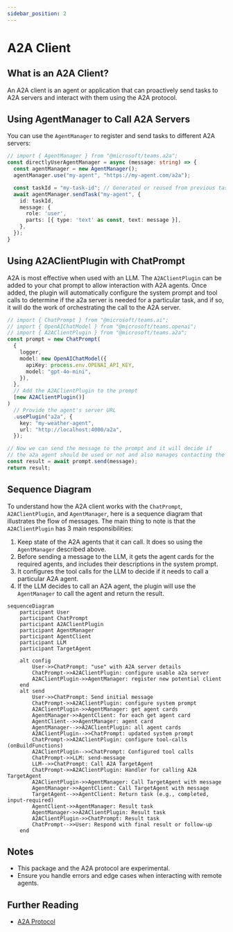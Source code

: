 ```yaml
---
sidebar_position: 2
---
```



# A2A Client

## What is an A2A Client?

An A2A client is an agent or application that can proactively send tasks to A2A servers and interact with them using the A2A protocol.

## Using AgentManager to Call A2A Servers

You can use the `AgentManager` to register and send tasks to different A2A servers:

```ts
// import { AgentManager } from "@microsoft/teams.a2a";
const directlyUserAgentManager = async (message: string) => {
  const agentManager = new AgentManager();
  agentManager.use("my-agent", "https://my-agent.com/a2a");

  const taskId = "my-task-id"; // Generated or reused from previous task
  await agentManager.sendTask("my-agent", {
    id: taskId,
    message: {
      role: 'user',
      parts: [{ type: 'text' as const, text: message }],
    },
  });
}
```

## Using A2AClientPlugin with ChatPrompt

A2A is most effective when used with an LLM. The `A2AClientPlugin` can be added to your chat prompt to allow interaction with A2A agents. Once added, the plugin will automatically configure the system prompt and tool calls to determine if the a2a server is needed for a particular task, and if so, it will do the work of orchestrating the call to the A2A server.

```ts
// import { ChatPrompt } from "@microsoft/teams.ai";
// import { OpenAIChatModel } from "@microsoft/teams.openai";
// import { A2AClientPlugin } from "@microsoft/teams.a2a";
const prompt = new ChatPrompt(
  {
    logger,
    model: new OpenAIChatModel({
      apiKey: process.env.OPENAI_API_KEY,
      model: "gpt-4o-mini",
    }),
  },
  // Add the A2AClientPlugin to the prompt
  [new A2AClientPlugin()]
)
  // Provide the agent's server URL
  .usePlugin("a2a", {
    key: "my-weather-agent",
    url: "http://localhost:4000/a2a",
  });
```
```ts
// Now we can send the message to the prompt and it will decide if
// the a2a agent should be used or not and also manages contacting the agent
const result = await prompt.send(message);
return result;
```



## Sequence Diagram

To understand how the A2A client works with the `ChatPrompt`, `A2AClientPlugin`, and `AgentManager`, here is a sequence diagram that illustrates the flow of messages. The main thing to note is that the `A2AClientPlugin` has 3 main responsibilities:
1. Keep state of the A2A agents that it can call. It does so using the `AgentManager` described above.
2. Before sending a message to the LLM, it gets the agent cards for the required agents, and includes their descriptions in the system prompt.
3. It configures the tool calls for the LLM to decide if it needs to call a particular A2A agent.
4. If the LLM decides to call an A2A agent, the plugin will use the `AgentManager` to call the agent and return the result.

```mermaid
sequenceDiagram
    participant User
    participant ChatPrompt
    participant A2AClientPlugin
    participant AgentManager
    participant AgentClient
    participant LLM
    participant TargetAgent

    alt config
        User->>ChatPrompt: "use" with A2A server details
        ChatPrompt->>A2AClientPlugin: configure usable a2a server
        A2AClientPlugin->>AgentManager: register new potential client
    end
    alt send
        User->>ChatPrompt: Send initial message
        ChatPrompt->>A2AClientPlugin: configure system prompt
        A2AClientPlugin->>AgentManager: get agent cards
        AgentManager->>AgentClient: for each get agent card
        AgentClient-->>AgentManager: agent card
        AgentManager-->>A2AClientPlugin: all agent cards
        A2AClientPlugin-->>ChatPrompt: updated system prompt
        ChatPrompt->>A2AClientPlugin: configure tool-calls (onBuildFunctions)
        A2AClientPlugin-->>ChatPrompt: Configured tool calls
        ChatPrompt->>LLM: send-message
        LLM-->>ChatPrompt: Call A2A TargetAgent
        ChatPrompt->>A2AClientPlugin: Handler for calling A2A TargetAgent
        A2AClientPlugin->>AgentManager: Call TargetAgent with message
        AgentManager->>AgentClient: Call TargetAgent with message
        TargetAgent-->>AgentClient: Return task (e.g., completed, input-required)
        AgentClient->>AgentManager: Result task
        AgentManager->>A2AClientPlugin: Result task
        A2AClientPlugin->>ChatPrompt: Result task
        ChatPrompt-->>User: Respond with final result or follow-up
    end
```

## Notes

-   This package and the A2A protocol are experimental.
-   Ensure you handle errors and edge cases when interacting with remote agents.

## Further Reading

-   [A2A Protocol](https://google.github.io/A2A) 